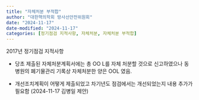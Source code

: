 ```yaml
---
title: "자체처분 부적합"
author: "대한핵의학회 방사선안전위원회"
date: "2024-11-17"
date-modified: "2024-11-17"
categories: [정기점검 지적사항, 자체처분, 자체처분 부적합]
---
```


2017년 정기점검 지적사항

-   당초 제출된 자체처분계획서에는 총 OO L를 자체 처분할 것으로 신고하였으나 동병원의 폐기물관리 기록상 자체처분한 양은 OOL 였음.

-   개선조치계획이 어떻게 제출되었고 차기년도 점검에서는 개선되었는지 내용 추가가 필요함 (2024-11-17 김병일 제안)
